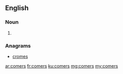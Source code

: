 ==English==

===Noun===
{{head|en|plural}}

# {{plural of|comer|lang=en|nocat=1}}

===Anagrams===
* [[cromes#English|cromes]]

[[ar:comers]]
[[fr:comers]]
[[ku:comers]]
[[mg:comers]]
[[my:comers]]